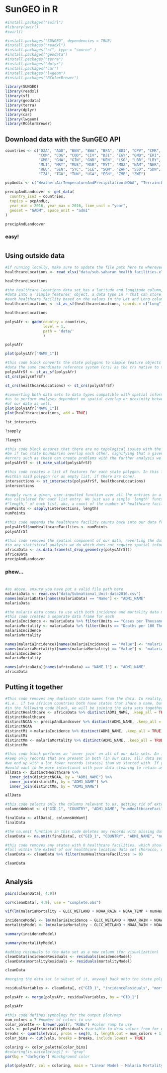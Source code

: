 # SunGEO in R

```r
#install.packages("swirl")
#library(swirl)
#swirl()
```

```r
#install.packages("SUNGEO", dependencies = TRUE)
#install.packages("readxl")
#install.packages("sf", type = "source" )
#install.packages("geodata")
#install.packages("terra")
#install.packages("dplyr")
#install.packages("car")
#install.packages("lwgeom")
#install.packages("RColorBrewer")
```

```r
library(SUNGEO)
library(readxl)
library(sf)
library(geodata)
library(terra)
library(dplyr)
library(car)
library(lwgeom)
library(RColorBrewer)
```

## Download data with the SunGEO API

```r
countries <- c("DZA", "AGO", "BEN", "BWA", "BFA", "BDI", "CPV", "CMR", "CAF", "TCD",
               "COM", "COG", "COD", "CIV", "DJI", "EGY", "GNQ", "ERI", "ETH", "GAB",
               "GMB", "GHA", "GIN", "GNB", "KEN", "LSO", "LBR", "LBY", "MDG", "MWI",
               "MLI", "MRT", "MUS", "MAR", "MYT", "MOZ", "NAM", "NER", "NGA", "RWA",
               "REU", "SEN", "SYC", "SLE", "SOM", "ZAF", "SSD", "SDN", "SWZ", "STP",
               "TZA", "TGO", "TUN", "UGA", "ESH", "ZMB", "ZWE")

pcpAndLc <- c("Weather:AirTemperatureAndPrecipitation:NOAA", "Terrain:LandCover:GLCC")
```

```r
precipAndLandcover <- get_data(
  country_iso3 = countries,
  topics = pcpAndLc,
  year_min = 2016, year_max = 2016, time_unit = "year",
  geoset = "GADM", space_unit = "adm1"
)

precipAndLandcover
```

### easy!

# 

# 

## Using outside data

```r
#if running locally, make sure to update the file path here to wherever you may have the healthcare facility data saved
healthcareLocations <- read_xlsx("data/sub-saharan_health_facilities.xlsx")

healthcareLocations
```

```r
#the healthcare locations data set has a latitude and longitude column, named Lat and Long. This code block converts the 
#data into a 'simple features' object, a data type in r that can store spatial information, and sets the coordinates of 
#each healthcare facility based on the values in the Lat and Long columns.
healthcareLocations <- st_as_sf(healthcareLocations, coords = c("Long", "Lat"))

healthcareLocations
```

```r
polysAfr <- gadm(country = countries,
                 level = 1,
                 path = 'data/'
                 )

polysAfr
```

```r
plot(polysAfr["NAME_1"])
```

```r
#this code block converts the state polygons to simple feature objects (as above). It also assigns the healthcareLocations 
#data the same coordinate reference system (crs) as the crs native to the africa state polygons. 
polysAfrSf <- st_as_sf(polysAfr)
st_crs(polysAfrSf)

st_crs(healthcareLocations) <- st_crs(polysAfrSf)
```

```r
#converting both data sets to data types compatible with spatial information, and ensuring they are in the same crs, allows
#us to perform analyses dependent on spatial overlap or proximity between features. We can visualize the spatial element
#of our data as well. 
plot(polysAfr["NAME_1"])
plot(healthcareLocations, add = TRUE)
```

```r
?st_intersects
```

```r
?sapply
```

```r
?length
```

```r
#this code block ensures that there are no topological issues with the state boundaries. An example of a topological issue would
#be if two state boundaries overlap each other, signifying that a given area belongs to two separate states or countries. 
#errors such as these can create problems with the further analysis we are doing. 
polysAfrSf <- st_make_valid(polysAfrSf)
```

```r
#this code creates a list of features for each state polygon. In this list will be all of the healthcare facilities that are
#within said polygon (or an empty list, if there are none). 
intersections <- st_intersects(polysAfrSf, healthcareLocations)
intersections
```

```r
#sapply runs a given, user-inputted function over all the entries in a list, returning the output of that function
#as calculated for each list entry. We just use a simple 'length' function already included in r, which will return the 
#"length," of each list, aka, a count of the number of healthcare facilities within each state boundary.
numPoints <- sapply(intersections, length)
numPoints
```

```r
#this code appends the healthcare facility counts back into our data frame of state boundaries as a new column.
polysAfrSf$numHealthcareFacilites <- numPoints
polysAfrSf
```

```r
#this code removes the spatial component of our data, reverting the data type back to a general data frame, for ease of use 
#in any statistical analysis we do which does not require spatial information.
africaData <- as.data.frame(st_drop_geometry(polysAfrSf))
africaData
precipAndLandcover
```

### phew...

# 

```r
#as above, ensure you have put a valid file path here
malariaData <- read.csv("data/Subnational_Unit-data2016.csv")
names(malariaData)[names(malariaData) == "Name"] <- "ADM1_NAME"
malariaData
```

```r
#the malaria data comes to use with both incidence and mortality data mixed together
#this code creates a separate data frame for each
malariaIncidence <- malariaData %>% filter(Units == "Cases per Thousand")
malariaMortality <- malariaData %>% filter(Units == "Deaths per 100 Thousand")
malariaIncidence
malariaMortality
```

```r
names(malariaIncidence)[names(malariaIncidence) == "Value"] <- "malariaIncidence"
names(malariaMortality)[names(malariaMortality) == "Value"] <- "malariaMortality"
malariaIncidence
malariaMortality
```

```r
names(africaData)[names(africaData) == "NAME_1"] <- "ADM1_NAME"
africaData
```

## Putting it together

```r
#This code removes any duplicate state names from the data. In reality, duplicate names may indeed be valid,
#i.e., if two african countries both have states that share a name, but for our purposes it's easier to remove them.
#in the following code block, we will be joining the data sets together, and duplicate names could cause issues.
distinctHealthcare <- africaData %>% distinct(ADM1_NAME, .keep_all = TRUE)
distinctHealthcare
distinctNOAA <- precipAndLandcover %>% distinct(ADM1_NAME, .keep_all = TRUE)
distinctNOAA
distinctMi <-malariaIncidence %>% distinct(ADM1_NAME, .keep_all = TRUE)
distinctMi
distinctMm <- malariaMortality %>% distinct(ADM1_NAME, .keep_all = TRUE)
distinctMm
```

```r
#this code block performs an 'inner join' on all of our data sets. An inner join is a way of joining data that will 
#keep only records that are present in both (in our case, all) data sets being joined. 
#we end up with a lot fewer records (states) than we started with. If you were doing a real analysis, you 
#would want to be more intentional with your data cleaning to retain as much data as possible.
allData <- distinctHealthcare %>%
  inner_join(distinctNOAA, by = "ADM1_NAME") %>%
  inner_join(distinctMi, by = "ADM1_NAME") %>%
  inner_join(distinctMm, by = "ADM1_NAME")

allData
```

```r
#this code selects only the columns relevant to us, getting rid of extraneous data and making our data frame more readable
columnsWeWant <- c("GID_1", "COUNTRY", "ADM1_NAME", "numHealthcareFacilites", "NOAA_TEMP", "NOAA_RAIN", "GLCC_WETLAND", "malariaIncidence", "malariaMortality")

finalData <- allData[, columnsWeWant]
finalData
```

```r
#the na.omit function in this code deletes any records with missing data in any of our desired columns
cleanData <- na.omit(finalData[, c("GID_1", "COUNTRY", "ADM1_NAME", "numHealthcareFacilites", "NOAA_TEMP", "NOAA_RAIN", "GLCC_WETLAND", "malariaIncidence", "malariaMortality")])

#this code removes any states with 0 healthcare facilities, which should mostly be those which do not 
#fall within the extent of our healthcare location data set (Morocco, Algeria, Tunisia, Libya, Egypt)
cleanData <- cleanData %>% filter(numHealthcareFacilites != 0)

cleanData
```

# 

## Analysis

```r
pairs(cleanData[, 4:9])
```

```r
cor(cleanData[, 4:9], use = "complete.obs")
```

```r
vif(lm(malariaMortality ~ GLCC_WETLAND + NOAA_RAIN + NOAA_TEMP + numHealthcareFacilites, data = cleanData))
```

```r
incidenceModel <- lm(malariaIncidence ~ GLCC_WETLAND + NOAA_RAIN + NOAA_TEMP + numHealthcareFacilites, data = cleanData)
mortalityModel <- lm(malariaMortality ~ GLCC_WETLAND + NOAA_RAIN + NOAA_TEMP + numHealthcareFacilites, data = cleanData)

summary(incidenceModel)
```

```r
summary(mortalityModel)
```

```r
#adding residuals to the data set as a new column (for visualization)
cleanData$incidenceResiduals <- residuals(incidenceModel)
cleanData$mortalityResiduals <- residuals(mortalityModel)

cleanData
```

```r
#merging the data set (a subset of it, anyway) back onto the state polygons, for plotting

residualVariables <- cleanData[, c("GID_1", "incidenceResiduals", "mortalityResiduals")]

polysAfr <- merge(polysAfr, residualVariables, by = "GID_1")

polysAfr
```

```r
#this code defines symbology for the output plot/map
num_colors = 7 #number of colors to use
color_palette <- brewer.pal(7, "RdBu") #color ramp to use
vals <- polysAfr$mortalityResiduals #variable to draw values from for each geography/state boundary
breaks <- quantile(vals, probs = seq(0, 1, length.out = num_colors + 1), na.rm = TRUE) #thresholds for each step of values
color_bins <- cut(vals, breaks = breaks, include.lowest = TRUE) 

coloring <- color_palette[color_bins]
#coloring[is.na(coloring)] <- "gray"
par(bg = "darkgray") #background color

plot(polysAfr, col = coloring, main = "Linear Model - Malaria Mortality Residuals")
```

